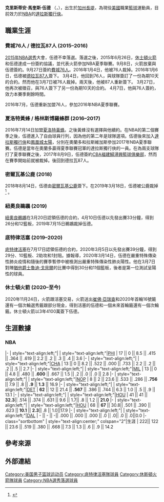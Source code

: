 {{Infobox basketball biography
| name = 克里斯蒂安·伍德<br/>Christian Wood
| image = Christian Wood 2019.jpg
| image_size = 
| caption = 伍德2019年在[[威斯康辛鹿群|威斯康辛鹿群]]
| number = 35
| team = 達拉斯獨行俠
| position = [[中鋒|中鋒]] / [[大前鋒|大前鋒]]
| league = [[National_Basketball_Association|NBA]]
| birth_date = {{birth date and age|1995|9|27}}
| birth_place = {{USA}}[[加利福尼亞州|加利福尼亞州]][[長堤市|長堤]]
| nationality = {{USA}}
| height_ft = 6
| height_in = 10
| weight_lb = 215
| high_school = 
* [[Los_Alamitos_High_School|Los Alamitos]]<br>([[洛斯阿拉米托斯_(加利福尼亞州)|洛斯阿拉米托斯]])
* [[Knight_High_School|Knight]]<br>([[棕櫚谷_(加利福尼亞州)|棕櫚谷]])
* [[Findlay_College_Prep|Findlay]]<br>([[亨德森|亨德森]])
| college = [[內華達大學拉斯維加斯分校|內華達大學拉斯維加斯分校]] (2013–2015)
| draft_year = 2015
| career_start = 2015
| years1 = {{nbay|2015|full=y}}
| team1 = [[費城76人|費城76人]]
| years2 = 2015－2016
| team2 = →[[德拉瓦藍衣|德拉瓦87人]]
| years3 = {{nbay|2016|full=y}}
| team3 = [[夏洛特黃蜂|夏洛特黃蜂]]
| years4 = 2016－2017
| team4 = →[[格林斯博羅蜂群|格林斯博羅蜂群]]
| years5 = 2017－2018
| team5 = 德拉瓦87人
| years6 = {{nbay|2018|full=y}}
| team6 = [[密爾瓦基公鹿|密爾瓦基公鹿]]
| years7 = 2018－2019
| team7 = →[[威斯康辛鹿群|威斯康辛鹿群]]
| years8 = {{nbay|2018|end}}
| team8 = [[紐奧良鵜鶘|紐奧良鵜鶘]]
| years9 = {{nbay|2019|full=y}}
| team9 = [[底特律活塞|底特律活塞]]
| years10 = {{nbay|2020|start}}－{{nbay|2021|end}}
| team10 = [[休士頓火箭|休士頓火箭]]
| years10 = {{nbay|2022|start}}－至今
| team10 = [[達拉斯獨行俠|達拉斯獨行俠]]
| highlights = 
* [[All-NBA_G_League_Team|All-NBA G-League Second Team]] (2018)
* First-team All-[[Mountain_West_Conference|MWC]] (2015)
| bbr = woodch01
}}

'''克里斯蒂安·馬奎斯·伍德''' （{{lang-en|'''Christian Marquise Wood'''}}，{{bd|1995年|9月27日}}），出生於[[加州|加州]][[長堤市|長堤]]，為現役[[美國|美國]]職業[[籃球|籃球]]運動員，目前效力於[[NBA|NBA]]的[[達拉斯獨行俠|達拉斯獨行俠]]。

==職業生涯==
===費城76人 / 德拉瓦87人 (2015–2016)===
[[2015年NBA選秀|2015年NBA選秀]]大會，伍德不幸落選。落選之後，2015年6月26日，[[休士頓火箭|休士頓火箭]]和伍德達成一份簽約協議，並代表火箭參加NBA夏季聯賽。9月8日，火箭放棄與伍德簽約。9月27日簽約[[費城76人|費城76人]]。2016年1月4日，他被76人裁掉。2016年1月6日，伍德被[[德拉瓦藍衣|德拉瓦87人]]簽下。 3月4日，他回到76人，與球隊簽訂了一份為期10天的合約。然而他在3月7日被76人裁掉。兩天後，他被87人重新簽下。 3月27日，他再次被徵召，與76人簽下了另一份為期10天的合約。 4月7日，他與76人簽約，效力本賽季剩餘時間。

2016年7月，伍德重新加盟76人，參加2016年NBA夏季聯賽。
===夏洛特黃蜂 / 格林斯博羅蜂群 (2016–2017)===
2016年7月14日加盟[[夏洛特黃蜂|夏洛特黃蜂]]。之後黃蜂沒有選擇與他續約。在NBA的第二個賽季之後，伍德進入了自由球員行列，因為他的第二年是球隊選項。伍德後來加入[[達拉斯獨行俠|達拉斯獨行俠]]和[[鳳凰城太陽|鳳凰城太陽]]，分別在奧蘭多和拉斯維加斯參加2017年NBA夏季聯賽。伍德是當年在奧蘭多贏得夏季聯賽冠軍的達拉斯獨行俠的一員。在為兩支球隊打了夏季聯賽之後，2017年8月9日，伍德簽約[[CBA|CBA]][[福建鱘潯興籃球俱樂部|福建鱘潯興籃球俱樂部]]，然而在賽季開始前就被裁掉。後回到德拉瓦87人。
===密爾瓦基公鹿 (2018)===
2018年8月14日，伍德由[[密爾瓦基公鹿|密爾瓦基公鹿]]簽下。在2019年3月18日，伍德被公鹿裁掉<ref>{{cite web |title=Milwaukee Bucks Request Waivers on Christian Wood |url=https://www.nba.com/bucks/release/milwaukee-bucks-request-waivers-christian-wood |website=NBA.com |access-date=March 21, 2019 |date=March 18, 2019 |archive-date=2020-12-01 |archive-url=https://web.archive.org/web/20201201032221/https://www.nba.com/bucks/release/milwaukee-bucks-request-waivers-christian-wood }}</ref>
。

===紐奧良鵜鶘 (2019)===
[[紐奧良鵜鶘|紐奧良鵜鶘]]在3月20日認領伍德的合約，4月10日伍德以先發出賽33分鐘，得到26分和12籃板，2019年7月15日鵜鶘裁掉伍德。
===底特律活塞 (2019–2020)===
[[底特律活塞|底特律活塞]]在7月17日認領伍德的合約，2020年3月5日以先發出賽39分鐘，得到29分、10籃板、2助攻和1封阻。據報導，2020年3月14日，伍德在嚴重特殊傳染性肺炎疫情和隨後的賽季暫停中被檢測出嚴重特殊傳染性肺炎陽性。他在3月7日對陣[[猶他爵士|猶他爵士]][[魯迪·戈貝爾|魯迪·戈貝爾]]的比賽中得到30分和11個籃板，後者是第一位測試呈陽性的球員。
===休士頓火箭 (2020–至今)===
2020年11月24日，火箭跟活塞交易，火箭送出[[崔佛·亞瑞查|崔佛·亞瑞查]]和2020年首輪16號籤還有一個次輪選秀籤跟部分現金，得到活塞的伍德和一個未來首輪籤還有一個次輪籤。休士頓火箭以3年4100萬簽下伍德。

==生涯數據==
{{NBA player statistics legend}}

===NBA===
{{NBA player statistics start}}
|-
| style="text-align:left;"|{{nbay|2015}}
| style="text-align:left;"|[[費城76人|PHI]]
| 17 || 0 || 8.5 || .415 || .364 || .619 || 2.2 || .2 || .3 || .4 || 3.6
|-
| style="text-align:left;"|{{nbay|2016}}
| style="text-align:left;"|[[夏洛特黃蜂|CHA]]
| 13 || 0 || 8.2 || .522 || .000 || .733 || 2.2 || .2 || .2 || .5 || 2.7
|-
| style="text-align:left;"|{{nbay|2018}}
| style="text-align:left;"|[[密爾瓦基公鹿|MIL]]
| 13 || 0 || 4.8 || .480 || '''.600''' || .667 || 1.5 || .2 || .0 || .0 || 2.8
|-
| style="text-align:left;"|{{nbay|2018}}
| style="text-align:left;"|[[紐奧良鵜鶘|NOP]]
| 8 || 2 || 23.6 || .533 || .286 || '''.756''' || 7.9 || .8 || '''.9''' || '''1.3''' || 16.9
|-
| style="text-align:left;"|{{nbay|2019}}
| style="text-align:left;"|[[底特律活塞|DET]]
| '''62''' || 12 || 21.4 || '''.567''' || .386 || .744 || 6.3 || 1.0 || .5 || .9 || 13.1
|-
| style="text-align:left;"|{{nbay|2020}}
| style="text-align:left;"|[[休士頓火箭|HOU]]
| 41 || 41 || '''32.3'''|| .514 || .374 || .631 || 9.6 || 1.7|| .8 || 1.2 || '''21.0'''
|-
| style="text-align:left;"|{{nbay|2021}}
| style="text-align:left;"|[[休士頓火箭|HOU]]
| 68 || '''67''' || 30.8|| .501 || .390 || .623 || '''10.1''' || '''2.3'''|| .8 || 1.0||17.9
|-
| style="text-align:left;"|{{nbay|2022}}
| style="text-align:left;"|[[達拉斯獨行俠|DAL]]
| - || - || -|| .000 || .000 || .000 || .0 || .0|| .0 || .0||0.0
|- class="sortbottom"
| style="text-align:center;" colspan="2"|生涯
| 222|| 122 || 23.6 || .519 || .380 || .668 || 7.3 || 1.3 || .6 || .9 || 14.2
{{s-end}}

==參考來源==
{{Reflist}}

== 外部連結 ==

{{達拉斯獨行俠现时球员名单‎}}

{{Authority control}}
{{DEFAULTSORT:Wood, Christian}}
[[Category:美国男子篮球运动员|Category:美国男子篮球运动员]]
[[Category:底特律活塞隊球員|Category:底特律活塞隊球員]]
[[Category:休斯頓火箭隊球員|Category:休斯頓火箭隊球員]]
[[Category:NBA選秀落選球員|Category:NBA選秀落選球員]]
